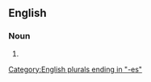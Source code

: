 ==English==

===Noun===
{{head|en|noun form}}

# {{plural of|en|baculovirus}}

[[Category:English plurals ending in "-es"]]
